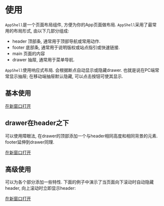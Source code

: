 # 使用

`AppShell`是一个页面布局组件, 方便为你的App页面做布局.
`AppShell`采用了最常用的布局形式, 由以下几部分组成:

- header 顶部条, 通常用于顶部导航或常用动作.
- footer 底部条, 通常用于说明版权或站点指引或快速链接.
- main 页面的内容
- drawer 抽屉, 通常用于菜单导航.

`AppShell`使用响应式布局. 会根据断点自动显示或隐藏drawer. 也就是说在PC端常常显示抽屉; 在移动端抽屉默认隐藏, 可以点击按钮可使其显示.


## 基本使用

<a className="btn" href="/appshell" target="_black">
  <span>在新窗口打开</span>
  <IconExternalLink size={20} stroke={1.5} />
</a>

## drawer在header之下

可以使用障眼法, 在drawer的顶部添加一个与header相同高度和相同背景的元素. footer延伸到drawer同理.

<a className="btn" href="/appshellextend" target="_black">
  <span>在新窗口打开</span>
  <IconExternalLink size={20} stroke={1.5} />
</a>

## 高级使用

可以为各个部分添加一些特性. 下面的例子中演示了当页面向下滚动时自动隐藏header, 向上滚动时立即显示header:

<a className="btn" href="/appshellheadroom" target="_black">
  <span>在新窗口打开</span>
  <IconExternalLink size={20} stroke={1.5} />
</a>
